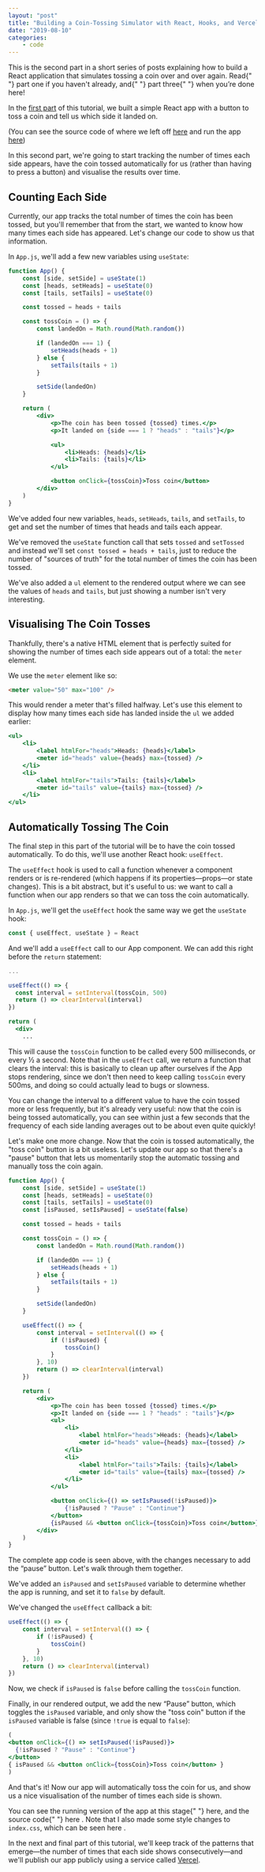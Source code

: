 ```yaml
---
layout: "post"
title: "Building a Coin-Tossing Simulator with React, Hooks, and Vercel: Part 2"
date: "2019-08-10"
categories:
    - code
---
```


<Note>
    This is the second part in a short series of posts explaining how to build a
    React application that simulates tossing a coin over and over again. Read{" "}
    <Link href="/blog/2019/toss-a-coin-with-react-part-1/">part one</Link> if
    you haven't already, and{" "}
    <Link href="/blog/2020/toss-a-coin-with-react-part-3/">part three</Link>{" "}
    when you’re done here!
</Note>

In the [first part](/2019/07/29/toss-a-coin-with-react-part-1/) of this
tutorial, we built a simple React app with a button to toss a coin and tell us
which side it landed on.

(You can see the source code of where we left off
[here](https://github.com/daneden/react-coin-toss/tree/549b8db01a10ebaff0766364f3cf48735aa4da21)
and run the app [here](https://coin-toss-1fikjgmoj.now.sh))

In this second part, we're going to start tracking the number of times each side
appears, have the coin tossed automatically for us (rather than having to press
a button) and visualise the results over time.

## Counting Each Side

Currently, our app tracks the total number of times the coin has been tossed,
but you'll remember that from the start, we wanted to know how many times each
side has appeared. Let's change our code to show us that information.

In `App.js`, we'll add a few new variables using `useState`:

```jsx
function App() {
    const [side, setSide] = useState(1)
    const [heads, setHeads] = useState(0)
    const [tails, setTails] = useState(0)

    const tossed = heads + tails

    const tossCoin = () => {
        const landedOn = Math.round(Math.random())

        if (landedOn === 1) {
            setHeads(heads + 1)
        } else {
            setTails(tails + 1)
        }

        setSide(landedOn)
    }

    return (
        <div>
            <p>The coin has been tossed {tossed} times.</p>
            <p>It landed on {side === 1 ? "heads" : "tails"}</p>

            <ul>
                <li>Heads: {heads}</li>
                <li>Tails: {tails}</li>
            </ul>

            <button onClick={tossCoin}>Toss coin</button>
        </div>
    )
}
```

We've added four new variables, `heads`, `setHeads`, `tails`, and `setTails`, to
get and set the number of times that heads and tails each appear.

We've removed the `useState` function call that sets `tossed` and `setTossed`
and instead we'll set `const tossed = heads + tails`, just to reduce the number
of "sources of truth" for the total number of times the coin has been tossed.

We've also added a `ul` element to the rendered output where we can see the
values of `heads` and `tails`, but just showing a number isn't very interesting.

## Visualising The Coin Tosses

Thankfully, there's a native HTML element that is perfectly suited for showing
the number of times each side appears out of a total: the `meter` element.

We use the `meter` element like so:

```html
<meter value="50" max="100" />
```

This would render a meter that's filled halfway. Let's use this element to
display how many times each side has landed inside the `ul` we added earlier:

```jsx
<ul>
    <li>
        <label htmlFor="heads">Heads: {heads}</label>
        <meter id="heads" value={heads} max={tossed} />
    </li>
    <li>
        <label htmlFor="tails">Tails: {tails}</label>
        <meter id="tails" value={tails} max={tossed} />
    </li>
</ul>
```

## Automatically Tossing The Coin

The final step in this part of the tutorial will be to have the coin tossed
automatically. To do this, we'll use another React hook: `useEffect`.

The `useEffect` hook is used to call a function whenever a component renders or
is re-rendered (which happens if its properties—props—or state changes). This is
a bit abstract, but it's useful to us: we want to call a function when our app
renders so that we can toss the coin automatically.

In `App.js`, we'll get the `useEffect` hook the same way we get the `useState`
hook:

```jsx
const { useEffect, useState } = React
```

And we'll add a `useEffect` call to our App component. We can add this right
before the `return` statement:

```jsx
...

useEffect(() => {
  const interval = setInterval(tossCoin, 500)
  return () => clearInterval(interval)
})

return (
  <div>
    ...
```

This will cause the `tossCoin` function to be called every 500 milliseconds, or
every ½ a second. Note that in the `useEffect` call, we return a function that
clears the interval: this is basically to clean up after ourselves if the App
stops rendering, since we don't then need to keep calling `tossCoin` every
500ms, and doing so could actually lead to bugs or slowness.

You can change the interval to a different value to have the coin tossed more or
less frequently, but it's already very useful: now that the coin is being tossed
automatically, you can see within just a few seconds that the frequency of each
side landing averages out to be about even quite quickly!

Let's make one more change. Now that the coin is tossed automatically, the "toss
coin" button is a bit useless. Let's update our app so that there's a "pause"
button that lets us momentarily stop the automatic tossing and manually toss the
coin again.

```jsx
function App() {
    const [side, setSide] = useState(1)
    const [heads, setHeads] = useState(0)
    const [tails, setTails] = useState(0)
    const [isPaused, setIsPaused] = useState(false)

    const tossed = heads + tails

    const tossCoin = () => {
        const landedOn = Math.round(Math.random())

        if (landedOn === 1) {
            setHeads(heads + 1)
        } else {
            setTails(tails + 1)
        }

        setSide(landedOn)
    }

    useEffect(() => {
        const interval = setInterval(() => {
            if (!isPaused) {
                tossCoin()
            }
        }, 10)
        return () => clearInterval(interval)
    })

    return (
        <div>
            <p>The coin has been tossed {tossed} times.</p>
            <p>It landed on {side === 1 ? "heads" : "tails"}</p>
            <ul>
                <li>
                    <label htmlFor="heads">Heads: {heads}</label>
                    <meter id="heads" value={heads} max={tossed} />
                </li>
                <li>
                    <label htmlFor="tails">Tails: {tails}</label>
                    <meter id="tails" value={tails} max={tossed} />
                </li>
            </ul>

            <button onClick={() => setIsPaused(!isPaused)}>
                {!isPaused ? "Pause" : "Continue"}
            </button>
            {isPaused && <button onClick={tossCoin}>Toss coin</button>}
        </div>
    )
}
```

The complete app code is seen above, with the changes necessary to add the
“pause” button. Let's walk through them together.

We've added an `isPaused` and `setIsPaused` variable to determine whether the
app is running, and set it to `false` by default.

We've changed the `useEffect` callback a bit:

```js
useEffect(() => {
    const interval = setInterval(() => {
        if (!isPaused) {
            tossCoin()
        }
    }, 10)
    return () => clearInterval(interval)
})
```

Now, we check if `isPaused` is `false` before calling the `tossCoin` function.

Finally, in our rendered output, we add the new “Pause” button, which toggles
the `isPaused` variable, and only show the "toss coin" button if the `isPaused`
variable is false (since `!true` is equal to `false`):

```jsx
(
<button onClick={() => setIsPaused(!isPaused)}>
  {!isPaused ? "Pause" : "Continue"}
</button>
{ isPaused && <button onClick={tossCoin}>Toss coin</button> }
)
```

And that's it! Now our app will automatically toss the coin for us, and show us
a nice visualisation of the number of times each side is shown.

<Note>
    You can see the running version of the app at this stage{" "}
    <Link href="https://react-coin-toss-42i9s0vkn.now.sh">here</Link>, and the
    source code{" "}
    <Link href="https://github.com/daneden/react-coin-toss/tree/9006016cd3fb3a56d5961140db92e14c5ae19d74">
        here
    </Link>
    . Note that I also made some style changes to <Code>index.css</Code>, which can
    be seen <Link href="https://github.com/daneden/react-coin-toss/blob/9006016cd3fb3a56d5961140db92e14c5ae19d74/src/index.css">
        here
    </Link>.
</Note>

In the next and final part of this tutorial, we'll keep track of the patterns
that emerge—the number of times that each side shows consecutively—and we'll
publish our app publicly using a service called
[Vercel](https://vercel.com/home).
